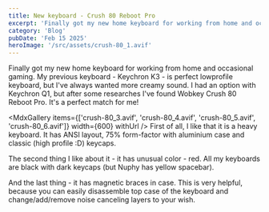```yaml
---
title: New keyboard - Crush 80 Reboot Pro
excerpt: 'Finally got my new home keyboard for working from home and occasional gaming.'
category: 'Blog'
pubDate: 'Feb 15 2025'
heroImage: '/src/assets/crush-80_1.avif'
---
```


Finally got my new home keyboard for working from home and occasional gaming. My previous keyboard - Keychron K3 - is perfect lowprofile keyboard, but I've always wanted more creamy sound. I had an option with Keychron Q1, but after some researches I've found Wobkey Crush 80 Reboot Pro. It's a perfect match for me!

<MdxGallery items={['crush-80_3.avif', 'crush-80_4.avif', 'crush-80_5.avif', 'crush-80_6.avif']} width={600} withUrl />
First of all, I like that it is a heavy keyboard. It has ANSI layout, 75% form-factor with aluminium case and classic (high profile :D) keycaps. 

The second thing I like about it - it has unusual color - red. All my keyboards are black with dark keycaps (but Nuphy has yellow spacebar).

And the last thing - it has magnetic braces in case. This is very helpful, because you can easily disassemble top case of the keyboard and change/add/remove noise canceling layers to your wish.
